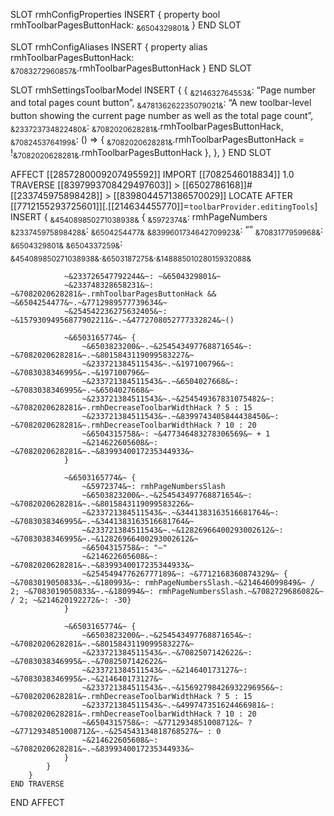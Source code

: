 SLOT rmhConfigProperties
    INSERT {
        property bool rmhToolbarPagesButtonHack: ~&6504329801&~
    }
END SLOT

SLOT rmhConfigAliases
    INSERT {
        property alias rmhToolbarPagesButtonHack: ~&7083272960857&~.rmhToolbarPagesButtonHack
    }
END SLOT

SLOT rmhSettingsToolbarModel
    INSERT {
        {
           ~&214632764553&~: "Page number and total pages count button",
           ~&478136262235079021&~: "A new toolbar-level button showing the current page number as well as the total page count",
           ~&233723734822480&~: ~&7082020628281&~.rmhToolbarPagesButtonHack,
           ~&7082453764199&~: () => { ~&7082020628281&~.rmhToolbarPagesButtonHack = !~&7082020628281&~.rmhToolbarPagesButtonHack },
        },
    }
END SLOT

AFFECT [[2857280009207495592]]
    IMPORT [[7082546018834]] 1.0
    TRAVERSE [[8397993708429497603]] > [[6502786168]]#[[233745975898428]] > [[8398044571386570029]]
        LOCATE AFTER [[7712155293725601]][.[[214634455770]]=`toolbarProvider.editingTools`]
        INSERT {
            ~&454089850271038938&~ {
                ~&5972374&~: rmhPageNumbers
                ~&233745975898428&~: ~&6504254477&~
                ~&8399601734642709923&~: ""
                ~&7083177959968&~: ~&6504329801&~
                ~&6504337259&~: ~&454089850271038938&~.~&6503187275&~.~&14888501028015932088&~

                ~&233726547792244&~: ~&6504329801&~
                ~&233748328658231&~: ~&7082020628281&~.rmhToolbarPagesButtonHack && ~&6504254477&~.~&7712989577739634&~
                ~&254542236275632405&~: ~&15793094956877902211&~.~&4772708052777332824&~()

                ~&6503165774&~ {
                    ~&6503823200&~.~&254543497768871654&~: ~&7082020628281&~.~&8015843119099583227&~
                    ~&233721384511543&~.~&197100796&~: ~&7083038346995&~.~&197100796&~
                    ~&233721384511543&~.~&6504027668&~: ~&7083038346995&~.~&6504027668&~
                    ~&233721384511543&~.~&254549367831075482&~: ~&7082020628281&~.rmhDecreaseToolbarWidthHack ? 5 : 15
                    ~&233721384511543&~.~&8399743405844438450&~: ~&7082020628281&~.rmhDecreaseToolbarWidthHack ? 10 : 20
                    ~&6504315758&~: ~&477346483278306569&~ + 1
                    ~&214622605608&~: ~&7082020628281&~.~&8399340017235344933&~
                }

                ~&6503165774&~ {
                    ~&5972374&~: rmhPageNumbersSlash
                    ~&6503823200&~.~&254543497768871654&~: ~&7082020628281&~.~&8015843119099583226&~
                    ~&233721384511543&~.~&3441383163516681764&~: ~&7083038346995&~.~&3441383163516681764&~
                    ~&233721384511543&~.~&12826966400293002612&~: ~&7083038346995&~.~&12826966400293002612&~
                    ~&6504315758&~: "—"
                    ~&214622605608&~: ~&7082020628281&~.~&8399340017235344933&~
                    ~&254549477626777189&~: ~&7712168360874329&~ { ~&7083019050833&~.~&180993&~: rmhPageNumbersSlash.~&214646099849&~ / 2; ~&7083019050833&~.~&180994&~: rmhPageNumbersSlash.~&7082729686082&~ / 2; ~&214620192272&~: -30}
                }

                ~&6503165774&~ {
                    ~&6503823200&~.~&254543497768871654&~: ~&7082020628281&~.~&8015843119099583227&~
                    ~&233721384511543&~.~&7082507142622&~: ~&7083038346995&~.~&7082507142622&~
                    ~&233721384511543&~.~&214640173127&~: ~&7083038346995&~.~&214640173127&~
                    ~&233721384511543&~.~&15692798426932296956&~: ~&7082020628281&~.rmhDecreaseToolbarWidthHack ? 5 : 15
                    ~&233721384511543&~.~&499747351624466981&~: ~&7082020628281&~.rmhDecreaseToolbarWidthHack ? 10 : 20
                    ~&6504315758&~: ~&7712934851008712&~ ? ~&7712934851008712&~.~&254543134818768527&~ : 0
                    ~&214622605608&~: ~&7082020628281&~.~&8399340017235344933&~
                }
            }
        }
    END TRAVERSE
END AFFECT
